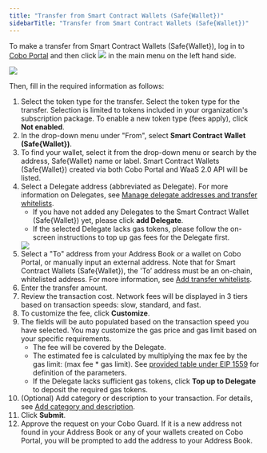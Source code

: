 ```yaml
---
title: "Transfer from Smart Contract Wallets (Safe{Wallet})"
sidebarTitle: "Transfer from Smart Contract Wallets (Safe{Wallet})"
---
```


To make a transfer from Smart Contract Wallets (Safe\{Wallet\}), log in to [Cobo Portal](https://portal.cobo.com/login) and then click <img src="/images/transfers/transfer-button.svg" className="icon"></img> in the main menu on the left hand side.

<img src="/images/transfers/transfer-button-location.png" className="screenshot_modal"/>
 

Then, fill in the required information as follows:

1. Select the token type for the transfer. Select the token type for the transfer. Selection is limited to tokens included in your organization's subscription package. To enable a new token type (fees apply), click **Not enabled**.
2. In the drop-down menu under "From", select **Smart Contract Wallet (Safe&#123;Wallet&#125;)**.
3. To find your wallet, select it from the drop-down menu or search by the address, Safe&#123;Wallet&#125; name or label. Smart Contract Wallets (Safe&#123;Wallet&#125;) created via both Cobo Portal and WaaS 2.0 API will be listed.
4. Select a Delegate address (abbreviated as Delegate). For more information on Delegates, see [Manage delegate addresses and transfer whitelists](/en/portal/smart-contract-wallets/delegate-intro).
    - If you have not added any Delegates to the Smart Contract Wallet (Safe&#123;Wallet&#125;) yet, please click **add Delegate**.
    - If the selected Delegate lacks gas tokens, please follow the on-screen instructions to top up gas fees for the Delegate first.
    <img src="/images/transfers/add-delegate.png" className="screenshot_modal"/>
5. Select a "To" address from your Address Book or a wallet on Cobo Portal, or manually input an external address. Note that for Smart Contract Wallets (Safe&#123;Wallet&#125;), the 'To’ address must be an on-chain, whitelisted address. For more information, see [Add transfer whitelists](/en/portal/smart-contract-wallets/transfer-whitelists).
6. Enter the transfer amount.
7. Review the transaction cost. Network fees will be displayed in 3 tiers based on transaction speeds: slow, standard, and fast.
8. To customize the fee, click **Customize**.
9. The fields will be auto populated based on the transaction speed you have selected. You may customize the gas price and gas limit based on your specific requirements.
    - The fee will be covered by the Delegate.
    - The estimated fee is calculated by multiplying the max fee by the gas limit: (max fee * gas limit). See [provided table under EIP 1559](/en/portal/transfers/from-mpc-wallets#eip1559) for definition of the parameters.
    - If the Delegate lacks sufficient gas tokens, click **Top up to Delegate** to deposit the required gas tokens.
10. (Optional) Add category or description to your transaction. For details, see [Add category and description](/en/portal/transfers/add-category).
11. Click **Submit**.
12. Approve the request on your Cobo Guard. If it is a new address not found in your Address Book or any of your wallets created on Cobo Portal, you will be prompted to add the address to your Address Book.





